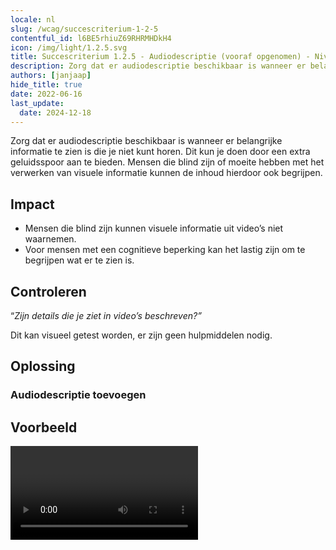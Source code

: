 ```yaml
---
locale: nl
slug: /wcag/succescriterium-1-2-5
contentful_id: l6BE5rhiuZ69RHRMHDkH4
icon: /img/light/1.2.5.svg
title: Succescriterium 1.2.5 - Audiodescriptie (vooraf opgenomen) - Niveau AA
description: Zorg dat er audiodescriptie beschikbaar is wanneer er belangrijke informatie te zien is die je niet kunt horen. Dit kun je doen door een extra geluidsspoor aan te bieden. Mensen die blind zijn of moeite hebben met het verwerken van visuele informatie kunnen de inhoud hierdoor ook begrijpen.
authors: [janjaap]
hide_title: true
date: 2022-06-16
last_update:
  date: 2024-12-18
---
```


<Hero
  title="Audiodescriptie (vooraf opgenomen)"
  image="/img/light/1.2.5.svg"
  alt="WCAG 1.2.5 icon"
  prefix="Succescriterium 1.2.5"
  suffix="Niveau AA"
/>

Zorg dat er audiodescriptie beschikbaar is wanneer er belangrijke informatie te zien is die je niet kunt horen. Dit kun je doen door een extra geluidsspoor aan te bieden. Mensen die blind zijn of moeite hebben met het verwerken van visuele informatie kunnen de inhoud hierdoor ook begrijpen.

## Impact

- Mensen die blind zijn kunnen visuele informatie uit video’s niet waarnemen.
- Voor mensen met een cognitieve beperking kan het lastig zijn om te begrijpen wat er te zien is.

## Controleren

“*Zijn details die je ziet in video’s beschreven?”*

Dit kan visueel getest worden, er zijn geen hulpmiddelen nodig.

## Oplossing

### Audiodescriptie toevoegen

<CodeSample id="media-audio-description" locale="nl"/>

## Voorbeeld

<Video youTubeId="JRCL9OeaheE" title="Voorbeeld van video met audiodescriptie"/>

## Bronnen

- [WCAG 2.2 - Succescriterium 1.2.5 - Audiodescriptie (vooraf opgenomen)](https://www.w3.org/Translations/WCAG22-nl/#audiodescriptie-vooraf-opgenomen)
